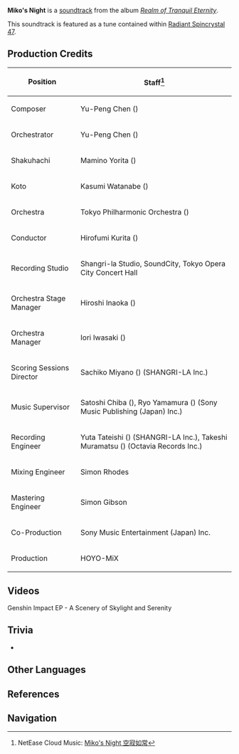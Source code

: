 {{Soundtrack Infobox
|title          =
|image          = Realm of Tranquil Eternity.jpg
|album          = Realm of Tranquil Eternity
|disc           = 2
|number         = 31
|featured       =
|featured2      =
|featured3      =
|featured_disc  =
|featured_disc2 =
|featured_disc3 =
|youtube_id     = 9xtAKakzZDs
|youtube_time   = 120
|spotify_id     = 616gYXwzlMIjaMzRflRgMc
|played_in      = Mt. Yougou
|during         = [[Mt. Yougou]]
|domain         =
|previous       = Where the Heart Settles
|next           = Where the Shirasagi Dances
}}
{{Description|The [[Grand Narukami Shrine]] sits on the summit of [[Mt. Yougou]]. Under the shadows of the [[Sacred Sakura]], the wind softly carries a blanket of sakura petals.|[https://twitter.com/genshinimpact/status/1453209841548288000 Twitter]}}
'''Miko's Night''' is a [[soundtrack]] from the album ''[[Realm of Tranquil Eternity]]''.

This soundtrack is featured as a tune contained within [[Radiant Spincrystal 47]].

==Production Credits==
{| class="wikitable" style="text-align:left; height:0.5em"
! Position
! Staff<ref>NetEase Cloud Music: [https://music.163.com/#/song?id=1879098423 Miko's Night 空寂如常]</ref>
|-
! Composer
| Yu-Peng Chen ({{Lang|zh=陈致逸|mini=1}})
|-
! Orchestrator
| Yu-Peng Chen ({{Lang|zh=陈致逸|mini=1}})
|-
! Shakuhachi
| Mamino Yorita ({{Lang|ja=寄田真見乃|mini=1}})
|-
! Koto
| Kasumi Watanabe ({{Lang|ja=渡邊香澄|mini=1}})
|-
! Orchestra
| Tokyo Philharmonic Orchestra ({{Lang|ja=東京フィルハーモニー交響楽団|mini=1}})
|-
! Conductor
| Hirofumi Kurita ({{Lang|ja=栗田博文|mini=1}})
|-
! Recording Studio
| Shangri-la Studio, SoundCity, Tokyo Opera City Concert Hall
|-
! Orchestra Stage Manager
| Hiroshi Inaoka ({{Lang|ja=稲岡宏司|mini=1}})
|-
! Orchestra Manager
| Iori Iwasaki ({{Lang|ja=岩崎井織|mini=1}})
|-
! Scoring Sessions Director
| Sachiko Miyano ({{Lang|ja=宮野幸子|mini=1}}) (SHANGRI-LA Inc.)
|-
! Music Supervisor
| Satoshi Chiba ({{Lang|ja=千葉智史|mini=1}}), Ryo Yamamura ({{Lang|ja=山村涼|mini=1}}) (Sony Music Publishing (Japan) Inc.)
|-
! Recording Engineer
| Yuta Tateishi ({{Lang|ja=立石佑太|mini=1}}) (SHANGRI-LA Inc.), Takeshi Muramatsu ({{Lang|ja=村松健|mini=1}}) (Octavia Records Inc.)
|-
! Mixing Engineer
| Simon Rhodes
|-
! Mastering Engineer
| Simon Gibson
|-
! Co-Production
| Sony Music Entertainment (Japan) Inc.
|-
! Production
| HOYO-MiX
|}

==Videos==
<gallery hideaddbutton="true" captionalign="center">
Genshin Impact EP - A Scenery of Skylight and Serenity
</gallery>

==Trivia==
* {{Transclude|Everlasting Devotion|KitsuneTheme|section=1}}

==Other Languages==
{{Other Languages|default_hidden = 1
|en      = Miko's Night
|zhs     = 空寂如常
|zhs_rm  = Kōngjì Rúcháng
|zht     = 空寂如常
|zht_rm  = Kōngjì Rúcháng
|ja      = 空寂常の如し
|ja_rm   = Kuujaku Tsune no Gotoshi{{Assumed}}
|ko      = Miko's Night<ref name="RS">{{Ref/Item|Radiant Spincrystal 47|note=Korean, Spanish, French, Russian, Thai, Vietnamese, German, Indonesian, Portuguese}}</ref>
|es      = Miko's Night<ref name="RS" />
|fr      = Miko's Night<ref name="RS" />
|ru      = Miko's Night<ref name="RS" />
|th      = Miko's Night<ref name="RS" />
|vi      = Buổi Đêm Của Miko<ref name="RS" />
|de      = Miko's Night<ref name="RS" />
|id      = Miko's Night<ref name="RS" />
|pt      = Miko's Night<ref name="RS" />
}}

==References==
{{Reflist}}

==Navigation==
{{Soundtrack Navbox|Realm of Tranquil Eternity}}